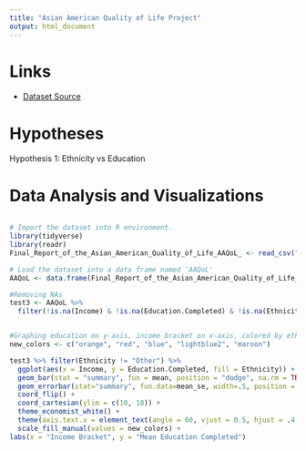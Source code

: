```yaml
---
title: "Asian American Quality of Life Project"
output: html_document
---
```



# Links

- [Dataset Source](https://data.austintexas.gov/dataset/Final-Report-of-the-Asian-American-Quality-of-Life/hc5t-p62z)

# Hypotheses

Hypothesis 1:
Ethnicity vs Education


# Data Analysis and Visualizations
```R


```

```r

# Import the dataset into R environment.
library(tidyverse)
library(readr)
Final_Report_of_the_Asian_American_Quality_of_Life_AAQoL_ <- read_csv("~/final project/Final_Report_of_the_Asian_American_Quality_of_Life__AAQoL_.csv")

# Load the dataset into a data frame named 'AAQoL'
AAQoL <- data.frame(Final_Report_of_the_Asian_American_Quality_of_Life_AAQoL_)

#Removing NAs
test3 <- AAQoL %>%
  filter(!is.na(Income) & !is.na(Education.Completed) & !is.na(Ethnicity))


#Graphing education on y-axis, income bracket on x-axis, colored by ethnicity.
new_colors <- c("orange", "red", "blue", "lightblue2", "maroon")

test3 %>% filter(Ethnicity != "Other") %>%
  ggplot(aes(x = Income, y = Education.Completed, fill = Ethnicity)) +
  geom_bar(stat = "summary", fun = mean, position = "dodge", na.rm = TRUE) +
  geom_errorbar(stat="summary", fun.data=mean_se, width=.5, position = position_dodge(width = 0.9))+
  coord_flip() +
  coord_cartesian(ylim = c(10, 18)) +
  theme_economist_white() +
  theme(axis.text.x = element_text(angle = 60, vjust = 0.5, hjust = .4, size = 9)) +
  scale_fill_manual(values = new_colors) +
labs(x = "Income Bracket", y = "Mean Education Completed")

```